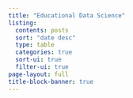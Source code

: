 ```yaml
---
title: "Educational Data Science"
listing:
  contents: posts
  sort: "date desc"
  type: table
  categories: true
  sort-ui: true
  filter-ui: true
page-layout: full
title-block-banner: true
---
```

